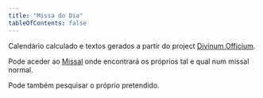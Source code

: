 ```yaml
---
title: "Missa do Dia"
tableOfContents: false
---
```



<Mass client:load />


<Card title="Informção" icon="information">

Calendário calculado e textos gerados a partir do project [Divinum Officium](https://www.divinumofficium.com/).

Pode aceder ao [Missal](/missal) onde encontrará os próprios tal e qual num missal normal.

Pode também pesquisar o próprio pretendido.

</Card>
